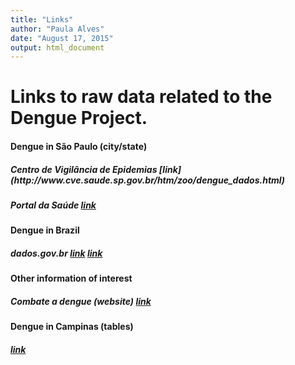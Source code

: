 ```yaml
---
title: "Links"
author: "Paula Alves"
date: "August 17, 2015"
output: html_document
---
```


# Links to raw data related to the Dengue Project.  

#### Dengue in São Paulo (city/state)  

##### Centro de Vigilância de Epidemias [link] (http://www.cve.saude.sp.gov.br/htm/zoo/dengue_dados.html)  
##### Portal da Saúde [link](http://portalsaude.saude.gov.br/index.php/situacao-epidemiologica-dados-dengue)  

#### Dengue in Brazil  
##### dados.gov.br [link](http://dados.gov.br/dataset/taxa-de-incidencia-da-dengue) [link](http://dados.gov.br/dataset/odm6_dengue)  

#### Other information of interest  
##### Combate a dengue (website) [link](http://www.combateadengue.com.br/category/documentos-para-download/acoes-de-combate-dengue/)  

#### Dengue in Campinas (tables)  
##### [link](https://dengue.campinas.sp.gov.br/sites/default/files/boletins/boletim-01-sintese_dados_dengue_campinas_2014_07_30.pdf)  

